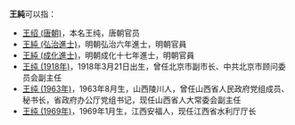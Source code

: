'''王純'''可以指：
* [[王绍_(唐朝)|王绍 (唐朝)]]，本名王纯，唐朝官员
* [[王純_(弘治進士)|王純 (弘治進士)]]，明朝弘治六年進士，明朝官員
* [[王純_(成化進士)|王純 (成化進士)]]，明朝成化十七年進士，明朝官員
* [[王纯_(1918年)|王纯 (1918年)]]，1918年3月21日出生，曾任北京市副市长、中共北京市顾问委员会副主任
* [[王纯_(1963年)|王纯 (1963年)]]，1963年8月生，山西陵川人，曾任山西省人民政府党组成员、秘书长，省政府办公厅党组书记，现任山西省人大常委会副主任
* [[王纯_(1969年)|王纯 (1969年)]]，1969年1月生，江西安福人，现任江西省水利厅厅长
{{Disambiguation|C|Cat=二字王姓人名消歧義}}